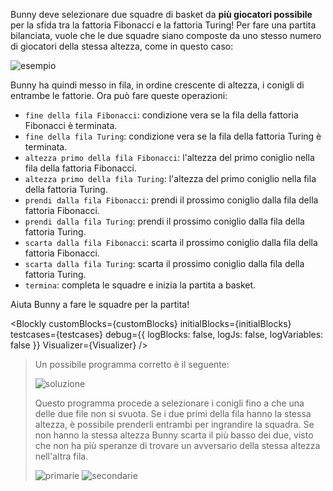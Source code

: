 
Bunny deve selezionare due squadre di basket da **più giocatori possibile** per la sfida tra la fattoria Fibonacci e la fattoria Turing!
Per fare una partita bilanciata, vuole che le due squadre siano composte da uno stesso numero di giocatori della stessa altezza, come in questo caso:

![esempio](asy/fig.asy)

Bunny ha quindi messo in fila, in ordine crescente di altezza, i conigli di entrambe le fattorie.
Ora può fare queste operazioni:
- `fine della fila Fibonacci`: condizione vera se la fila della fattoria Fibonacci è terminata.
- `fine della fila Turing`: condizione vera se la fila della fattoria Turing è terminata.
- `altezza primo della fila Fibonacci`: l'altezza del primo coniglio nella fila della fattoria Fibonacci.
- `altezza primo della fila Turing`: l'altezza del primo coniglio nella fila della fattoria Turing.
- `prendi dalla fila Fibonacci`: prendi il prossimo coniglio dalla fila della fattoria Fibonacci.
- `prendi dalla fila Turing`: prendi il prossimo coniglio dalla fila della fattoria Turing.
- `scarta dalla fila Fibonacci`: scarta il prossimo coniglio dalla fila della fattoria Fibonacci.
- `scarta dalla fila Turing`: scarta il prossimo coniglio dalla fila della fattoria Turing.
- `termina`: completa le squadre e inizia la partita a basket.

Aiuta Bunny a fare le squadre per la partita!

<Blockly
  customBlocks={customBlocks}
  initialBlocks={initialBlocks}
  testcases={testcases}
  debug={{ logBlocks: false, logJs: false, logVariables: false }}
  Visualizer={Visualizer}
/>

> Un possibile programma corretto è il seguente:
>
> ![soluzione](sol.png)
>
> Questo programma procede a selezionare i conigli fino a che una delle due file non si svuota.
> Se i due primi della fila hanno la stessa altezza, è possibile prenderli entrambi per
> ingrandire la squadra. Se non hanno la stessa altezza Bunny scarta il più basso dei due,
> visto che non ha più speranze di trovare un avversario della stessa altezza nell'altra fila.
>
> ![primarie](primarie.asy) ![secondarie](secondarie.asy)
